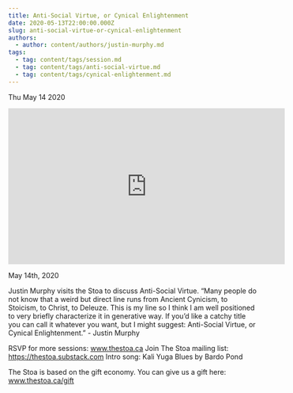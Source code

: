 ```yaml
---
title: Anti-Social Virtue, or Cynical Enlightenment
date: 2020-05-13T22:00:00.000Z
slug: anti-social-virtue-or-cynical-enlightenment
authors:
  - author: content/authors/justin-murphy.md
tags:
  - tag: content/tags/session.md
  - tag: content/tags/anti-social-virtue.md
  - tag: content/tags/cynical-enlightenment.md
---
```






Thu May 14 2020

<iframe width="560" height="315" src="https://www.youtube.com/embed/-J00F_j0Grc" title="Anti-Social Virtue, or Cynical Enlightenment w/ Justin Murphy" frameborder="0" allow="accelerometer; autoplay; clipboard-write; encrypted-media; gyroscope; picture-in-picture" allowfullscreen ></iframe>

May 14th, 2020

Justin Murphy visits the Stoa to discuss Anti-Social Virtue. “Many people do not know that a weird but direct line runs from Ancient Cynicism, to Stoicism, to Christ, to Deleuze. This is my line so I think I am well positioned to very briefly characterize it in generative way. If you’d like a catchy title you can call it whatever you want, but I might suggest: Anti-Social Virtue, or Cynical Enlightenment.” - Justin Murphy

RSVP for more sessions: www.thestoa.ca
Join The Stoa mailing list: https://thestoa.substack.com
Intro song: Kali Yuga Blues by Bardo Pond

The Stoa is based on the gift economy. You can give us a gift here: www.thestoa.ca/gift


